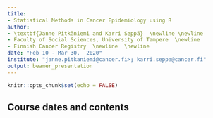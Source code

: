 ```yaml
---
title: 
- Statistical Methods in Cancer Epidemiology using R
author: 
- \textbf{Janne Pitkäniemi and Karri Seppä}  \newline \newline
- Faculty of Social Sciences, University of Tampere  \newline
- Finnish Cancer Registry  \newline  \newline
date: "Feb 10 - Mar 30,  2020"
institute: "janne.pitkaniemi@cancer.fi>; karri.seppa@cancer.fi"
output: beamer_presentation
---
```


```r
knitr::opts_chunk$set(echo = FALSE)
```

## Course dates and contents

\begin{table}[]
\begin{tabular}{rl} \hline
10.2.2020 & Basic tabulations using R and analysis of proportions (JP) \\[0.3cm]
17.2.2020 & Analysis of proportions and case-control studies (JP)      \\[0.3cm] 
2.3.2020  & Analysis of rates (KS)                                     \\[0.3cm]
9.3.2020  & More than one time scale and SIR, SMR (KS)                 \\[0.3cm]
23.3.2020 & Population-based cancer survival (KS)                      \\[0.3cm] 
30.3.2020 & Long-term survival (JP) \\ \hline                         
\end{tabular}
\end{table}
